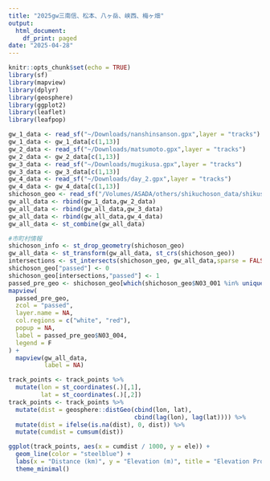 ```yaml
---
title: "2025gw三南信、松本、八ヶ岳、峡西、梅ヶ畑"
output:
  html_document:
    df_print: paged
date: "2025-04-28"
---
```


```r
knitr::opts_chunk$set(echo = TRUE)
library(sf)
library(mapview)
library(dplyr)
library(geosphere)
library(ggplot2)
library(leaflet)
library(leafpop)
```

```r
gw_1_data <- read_sf("~/Downloads/nanshinsanson.gpx",layer = "tracks")
gw_1_data <- gw_1_data[c(1,13)]
gw_2_data <- read_sf("~/Downloads/matsumoto.gpx",layer = "tracks")
gw_2_data <- gw_2_data[c(1,13)]
gw_3_data <- read_sf("~/Downloads/mugikusa.gpx",layer = "tracks")
gw_3_data <- gw_3_data[c(1,13)]
gw_4_data <- read_sf("~/Downloads/day_2.gpx",layer = "tracks")
gw_4_data <- gw_4_data[c(1,13)]
shichoson_geo <- read_sf("/Volumes/ASADA/others/shikuchoson_data/shikushoson_geodata.geojson")
gw_all_data <- rbind(gw_1_data,gw_2_data)
gw_all_data <- rbind(gw_all_data,gw_3_data)
gw_all_data <- rbind(gw_all_data,gw_4_data)
gw_all_data <- st_combine(gw_all_data)
```

```r
#市町村情報
shichoson_info <- st_drop_geometry(shichoson_geo)
gw_all_data <- st_transform(gw_all_data, st_crs(shichoson_geo))
intersections <- st_intersects(shichoson_geo, gw_all_data,sparse = FALSE) %>% which(. == TRUE)
shichoson_geo["passed"] <- 0
shichoson_geo[intersections,"passed"] <- 1
passed_pre_geo <- shichoson_geo[which(shichoson_geo$N03_001 %in% unique(shichoson_geo[intersections,1]$N03_001)),]
mapview(
  passed_pre_geo,
  zcol = "passed",
  layer.name = NA,
  col.regions = c("white", "red"),
  popup = NA,
  label = passed_pre_geo$N03_004,
  legend = F
) +
  mapview(gw_all_data,
          label = NA)
```

```r
track_points <- track_points %>%
  mutate(lon = st_coordinates(.)[,1],
         lat = st_coordinates(.)[,2])
track_points <- track_points %>%
  mutate(dist = geosphere::distGeo(cbind(lon, lat), 
                                   cbind(lag(lon), lag(lat)))) %>%
  mutate(dist = ifelse(is.na(dist), 0, dist)) %>%
  mutate(cumdist = cumsum(dist))

ggplot(track_points, aes(x = cumdist / 1000, y = ele)) + 
  geom_line(color = "steelblue") +
  labs(x = "Distance (km)", y = "Elevation (m)", title = "Elevation Profile") +
  theme_minimal()
```
